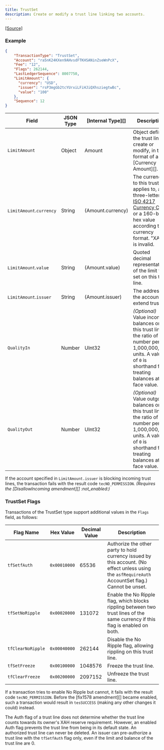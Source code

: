 ```yaml
---
title: TrustSet
description: Create or modify a trust line linking two accounts.
---
```

[\[Source\]](https://github.com/Xahau/xahaud/blob/master/src/ripple/app/tx/impl/SetTrust.cpp)

### Example

```json
{
    "TransactionType": "TrustSet",
    "Account": "ra5nK24KXen9AHvsdFTKHSANinZseWnPcX",
    "Fee": "12",
    "Flags": 262144,
    "LastLedgerSequence": 8007750,
    "LimitAmount": {
      "currency": "USD",
      "issuer": "rsP3mgGb2tcYUrxiLFiHJiQXhsziegtwBc",
      "value": "100"
    },
    "Sequence": 12
}
```

| Field                    | JSON Type | \[Internal Type]\[] | Description                                                                                                                                                                                   |
| ------------------------ | --------- | ------------------- | --------------------------------------------------------------------------------------------------------------------------------------------------------------------------------------------- |
| `LimitAmount`            | Object    | Amount              | Object defining the trust line to create or modify, in the format of a \[Currency Amount]\[].                                                                                                 |
| `LimitAmount`.`currency` | String    | (Amount.currency)   | The currency to this trust line applies to, as a three-letter [ISO 4217 Currency Code](https://www.xe.com/iso4217.php) or a 160-bit hex value according to currency format. "XAH" is invalid. |
| `LimitAmount`.`value`    | String    | (Amount.value)      | Quoted decimal representation of the limit to set on this trust line.                                                                                                                         |
| `LimitAmount`.`issuer`   | String    | (Amount.issuer)     | The address of the account to extend trust to.                                                                                                                                                |
| `QualityIn`              | Number    | UInt32              | _(Optional)_ Value incoming balances on this trust line at the ratio of this number per 1,000,000,000 units. A value of `0` is shorthand for treating balances at face value.                 |
| `QualityOut`             | Number    | UInt32              | _(Optional)_ Value outgoing balances on this trust line at the ratio of this number per 1,000,000,000 units. A value of `0` is shorthand for treating balances at face value.                 |

If the account specified in `LimitAmount.issuer` is blocking incoming trust lines, the transaction fails with the result code `tecNO_PERMISSION`. _(Requires the \[DisallowIncoming amendment]\[] :not_enabled:)_

### TrustSet Flags

Transactions of the TrustSet type support additional values in the `Flags` field, as follows:

| Flag Name         | Hex Value    | Decimal Value | Description                                                                                                                                        |
| ----------------- | ------------ | ------------- | -------------------------------------------------------------------------------------------------------------------------------------------------- |
| `tfSetfAuth`      | `0x00010000` | 65536         | Authorize the other party to hold currency issued by this account. (No effect unless using the `asfRequireAuth` AccountSet flag.) Cannot be unset. |
| `tfSetNoRipple`   | `0x00020000` | 131072        | Enable the No Ripple flag, which blocks rippling between two trust lines of the same currency if this flag is enabled on both.                     |
| `tfClearNoRipple` | `0x00040000` | 262144        | Disable the No Ripple flag, allowing rippling on this trust line.                                                                                  |
| `tfSetFreeze`     | `0x00100000` | 1048576       | Freeze the trust line.                                                                                                                             |
| `tfClearFreeze`   | `0x00200000` | 2097152       | Unfreeze the trust line.                                                                                                                           |

If a transaction tries to enable No Ripple but cannot, it fails with the result code `tecNO_PERMISSION`. Before the \[fix1578 amendment]\[] became enabled, such a transaction would result in `tesSUCCESS` (making any other changes it could) instead.

The Auth flag of a trust line does not determine whether the trust line counts towards its owner's XAH reserve requirement. However, an enabled Auth flag prevents the trust line from being in its default state. An authorized trust line can never be deleted. An issuer can pre-authorize a trust line with the `tfSetfAuth` flag only, even if the limit and balance of the trust line are 0.
